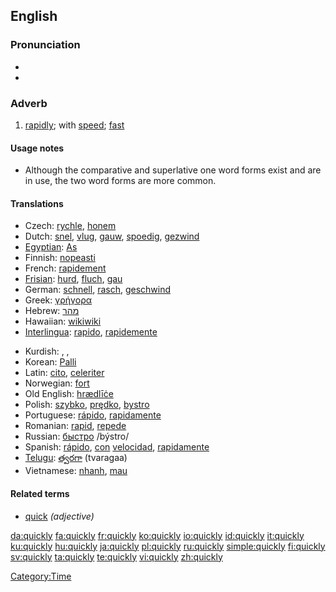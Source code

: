 ==English==

{{rank|step|turning|village|813|quickly|lie|supposed|original}}

===Pronunciation===
* {{IPA|/ˈkwɪkli/}}
* {{audio|en-us-quickly.ogg|Audio (US)}}

===Adverb===
{{en-adv|quicker|quickest|more}}

# [[rapidly]]; with [[speed]]; [[fast]]

====Usage notes====
* Although the comparative and superlative one word forms exist and are in use, the two word forms are more common.

====Translations====
{{top}}
* Czech: [[rychle]], [[honem]]
* Dutch: [[snel]], [[vlug]], [[gauw]], [[spoedig]], [[gezwind]]
* [[Egyptian]]: [[As]]
* Finnish: [[nopeasti]]
* French: [[rapidement]]
* [[Frisian]]: [[hurd]], [[fluch]], [[gau]]
* German: [[schnell]], [[rasch]], [[geschwind]]
* Greek: [[γρήγορα]]
* Hebrew: [[מהר]]
* Hawaiian: [[wikiwiki]]
* [[Interlingua]]: [[rapido]], [[rapidemente]]
{{mid}}
* Kurdish: {{KUchar|[[به‌هه‌ڵه‌داوان]]}}, {{KUchar|[[به‌ په‌له‌وه‌]]}}, {{KUchar|[[به‌گورجی]]}}
* Korean: [[Palli]] 
* Latin: [[cito]], [[celeriter]]
* Norwegian: [[fort]]
* Old English: [[hrædlice|hrædlīċe]]
* Polish: [[szybko]], [[prędko]], [[bystro]]
* Portuguese: [[rápido]], [[rapidamente]]
* Romanian: [[rapid]], [[repede]]
* Russian: [[быстро]] /býstro/
* Spanish: [[rápido]], [[con]] [[velocidad]], [[rapidamente]]
* [[Telugu]]: [[త్వరగా]] (tvaragaa)
* Vietnamese: [[nhanh]], [[mau#Vietnamese|mau]]
{{bottom}}

====Related terms====
* [[quick]] ''(adjective)''

[[Category:Time]]

[[da:quickly]]
[[fa:quickly]]
[[fr:quickly]]
[[ko:quickly]]
[[io:quickly]]
[[id:quickly]]
[[it:quickly]]
[[ku:quickly]]
[[hu:quickly]]
[[ja:quickly]]
[[pl:quickly]]
[[ru:quickly]]
[[simple:quickly]]
[[fi:quickly]]
[[sv:quickly]]
[[ta:quickly]]
[[te:quickly]]
[[vi:quickly]]
[[zh:quickly]]